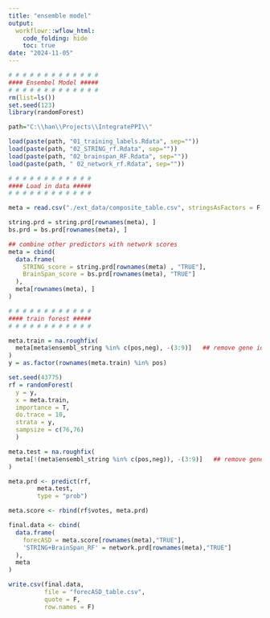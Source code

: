 ---
title: "ensemble model"
output:
  workflowr::wflow_html:
    code_folding: hide
    toc: true
date: "2024-11-05"
---


```{r, message=F, warning=F, eval=T}
# # # # # # # # # # # # #
#### Ensembel Model #####
# # # # # # # # # # # # #
rm(list=ls())
set.seed(123)
library(randomForest)

path="C:\\han\\Projects\\IntegratePPI\\"

load(paste(path, "01_training_labels.Rdata", sep=""))
load(paste(path, "02_STRING_rf.Rdata", sep=""))
load(paste(path, "02_brainspan_RF.Rdata", sep=""))
load(paste(path, " 02_network_rf.Rdata", sep=""))

```



```{r, message=F, warning=F, eval=F}

# # # # # # # # # # # # 
#### Load in data #####
# # # # # # # # # # # # 

meta = read.csv("./ext_data/composite_table.csv", stringsAsFactors = F, row.names = 1)

string.prd = string.prd[rownames(meta), ]
bs.prd = bs.prd[rownames(meta), ]

## combine other predictors with network scores
meta = cbind(
  data.frame(
    STRING_score = string.prd[rownames(meta) , "TRUE"],
    BrainSpan_score = bs.prd[rownames(meta), "TRUE"]
  ),
  meta[rownames(meta), ]
)

# # # # # # # # # # # # 
#### train forest #####
# # # # # # # # # # # # 

meta.train = na.roughfix(
  meta[meta$ensembl_string %in% c(pos,neg), -(3:9)]   ## remove gene identifiers, etc.
) 
y = as.factor(rownames(meta.train) %in% pos)

set.seed(43775)
rf = randomForest(
  y = y,
  x = meta.train, 
  importance = T,
  do.trace = 10,
  strata = y,
  sampsize = c(76,76)
  )

meta.test = na.roughfix(
  meta[!(meta$ensembl_string %in% c(pos,neg)), -(3:9)]   ## remove gene identifiers, etc.
) 

meta.prd <- predict(rf, 
        meta.test, 
        type = "prob")

meta.score <- rbind(rf$votes, meta.prd)

final.data <- cbind(
  data.frame(
    forecASD = meta.score[rownames(meta),"TRUE"],
    'STRING+BrainSpan_RF' = network.prd[rownames(meta),"TRUE"]
  ), 
  meta
)

write.csv(final.data, 
          file = "forecASD_table.csv",
          quote = F, 
          row.names = F)

```